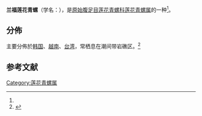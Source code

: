 {{Speciesbox
| name = 兰福莲花青螺
| image = Lottia langfordi 001.jpg
| image_width = 
| genus = Lottia
| species = langfordi
| authority = (Habe, 1944)
}}
'''兰福莲花青螺'''（学名：''{{lang|la|Lottia langfordi}}''），是[[原始腹足目|原始腹足目]][[莲花青螺科|莲花青螺科]][[莲花青螺属|莲花青螺属]]的一种<ref name="shell_70" />。

==分佈==
主要分佈於[[韩国|韩国]]、[[越南|越南]]、[[台湾|台湾]]，常栖息在潮间带岩礁区。<ref name="shell_70">{{cite web|url=http://shell.sinica.edu.tw/chinese/shellbase_detail.php?science_no=70|title=国际贝库：兰福莲花青螺|publisher=台湾贝类资料库|accessdate=2009-08-11|archive-date=2016-03-04|archive-url=https://web.archive.org/web/20160304110315/http://shell.sinica.edu.tw/chinese/shellbase_detail.php?science_no=70|dead-url=no}}</ref>

== 参考文献 ==
{{reflist|2}}
{{Taxonbar|from=Q6684992}}

[[Category:莲花青螺属|Category:莲花青螺属]]